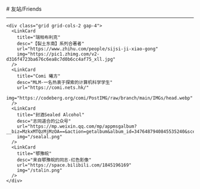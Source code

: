 
<BaseLayout title="Friend">
  <BaseCard title="Friend">
# 友站/Friends

---

    <div class="grid grid-cols-2 gap-4">
      <LinkCard
        title="瑞帕布利克"
        desc="【裂土东南】系列合著者"
        url="https://www.zhihu.com/people/sijsi-ji-xiao-gong"
        img="https://pic1.zhimg.com/v2-d316f4723ba676c6ea8c7d0b6cc4af75_xll.jpg"
      />
      <LinkCard
        title="Comi 曦方"
        desc="MLM-一名热衷于探索的计算机科学学生"
        url="https://comi.nets.hk/"
        img="https://codeberg.org/comi/PostIMG/raw/branch/main/IMGs/head.webp"
      />
      <LinkCard
        title="封酒Sealed Alcohol"
        desc="志同道合的公众号"
        url="https://mp.weixin.qq.com/mp/appmsgalbum?__biz=MzkxMTQzMjMzOA==&action=getalbum&album_id=3476487940845535240&scene=126&sessionid=-210727802"
        img="/sealal.png"
      />
      <LinkCard
        title="鄂豫皖"
        desc="来自鄂豫皖的同志-红色影像"
        url="https://space.bilibili.com/1845196169"
        img="/stalin.png"
      />
    </div>

  </BaseCard>
</BaseLayout>
